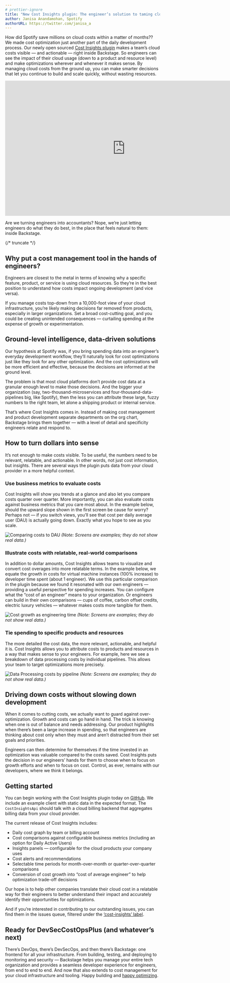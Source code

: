 ```yaml
---
# prettier-ignore
title: "New Cost Insights plugin: The engineer’s solution to taming cloud costs"
author: Janisa Anandamohan, Spotify
authorURL: https://twitter.com/janisa_a
---
```


How did Spotify save millions on cloud costs within a matter of months?? We made cost optimization just another part of the daily development process. Our newly open sourced [Cost Insights plugin](https://github.com/backstage/backstage/tree/master/plugins/cost-insights) makes a team’s cloud costs visible — and actionable — right inside Backstage. So engineers can see the impact of their cloud usage (down to a product and resource level) and make optimizations wherever and whenever it makes sense. By managing cloud costs from the ground up, you can make smarter decisions that let you continue to build and scale quickly, without wasting resources.

<iframe
  width="780"
  height="440"
  src="https://www.youtube.com/embed/YLAd5hdXR_Q"
  frameBorder="0"
  allow="accelerometer; autoplay; encrypted-media; gyroscope; picture-in-picture"
  allowFullScreen
></iframe>

Are we turning engineers into accountants? Nope, we’re just letting engineers do what they do best, in the place that feels natural to them: inside Backstage.

{/* truncate */}

## Why put a cost management tool in the hands of engineers?

Engineers are closest to the metal in terms of knowing why a specific feature, product, or service is using cloud resources. So they’re in the best position to understand how costs impact ongoing development (and vice versa).

If you manage costs top-down from a 10,000-foot view of your cloud infrastructure, you’re likely making decisions far removed from products, especially in larger organizations. Set a broad cost-cutting goal, and you could be creating unintended consequences — curtailing spending at the expense of growth or experimentation.

## Ground-level intelligence, data-driven solutions

Our hypothesis at Spotify was, if you bring spending data into an engineer’s everyday development workflow, they’ll naturally look for cost optimizations just like they look for any other optimization. And the cost optimizations will be more efficient and effective, because the decisions are informed at the ground level.

The problem is that most cloud platforms don’t provide cost data at a granular enough level to make those decisions. And the bigger your organization (say, two-thousand-microservices and four-thousand-data-pipelines big, like Spotify), then the less you can attribute these large, fuzzy numbers to the right team, let alone a shipping product or internal service.

That’s where Cost Insights comes in. Instead of making cost management and product development separate departments on the org chart, Backstage brings them together — with a level of detail and specificity engineers relate and respond to.

## How to turn dollars into sense

It’s not enough to make costs visible. To be useful, the numbers need to be relevant, relatable, and actionable. In other words, not just cost information, but insights. There are several ways the plugin puts data from your cloud provider in a more helpful context.

### Use business metrics to evaluate costs

Cost Insights will show you trends at a glance and also let you compare costs quarter over quarter. More importantly, you can also evaluate costs against business metrics that you care most about. In the example below, should the upward slope shown in the first screen be cause for worry? Perhaps not — if you switch views, you’ll see that cost per daily average user (DAU) is actually going down. Exactly what you hope to see as you scale.

![Comparing costs to DAU](assets/20-10-22/cost-insights-1-dau.gif)
_(Note: Screens are examples; they do not show real data.)_

### Illustrate costs with relatable, real-world comparisons

In addition to dollar amounts, Cost Insights allows teams to visualize and convert cost overages into more relatable terms. In the example below, we equate the growth in costs for virtual machine instances (100% increase) to developer time spent (about 1 engineer). We use this particular comparison in the plugin because we found it resonated with our own engineers — providing a useful perspective for spending increases. You can configure what the “cost of an engineer” means to your organization. Or engineers can build in their own comparisons — cups of coffee, carbon offset credits, electric luxury vehicles — whatever makes costs more tangible for them.

![Cost growth as engineering time](assets/20-10-22/cost-insights-2-engineer.png)
_(Note: Screens are examples; they do not show real data.)_

### Tie spending to specific products and resources

The more detailed the cost data, the more relevant, actionable, and helpful it is. Cost Insights allows you to attribute costs to products and resources in a way that makes sense to your engineers. For example, here we see a breakdown of data processing costs by individual pipelines. This allows your team to target optimizations more precisely.

![Data Processing costs by pipeline](assets/20-10-22/cost-insights-3-data.png)
_(Note: Screens are examples; they do not show real data.)_

## Driving down costs without slowing down development

When it comes to cutting costs, we actually want to guard against over-optimization. Growth and costs can go hand in hand. The trick is knowing when one is out of balance and needs addressing. Our product highlights when there’s been a large increase in spending, so that engineers are thinking about cost only when they must and aren’t distracted from their set goals and priorities.

Engineers can then determine for themselves if the time invested in an optimization was valuable compared to the costs saved. Cost Insights puts the decision in our engineers’ hands for them to choose when to focus on growth efforts and when to focus on cost. Control, as ever, remains with our developers, where we think it belongs.

## Getting started

You can begin working with the Cost Insights plugin today on [GitHub](https://github.com/backstage/backstage/tree/master/plugins/cost-insights). We include an example client with static data in the expected format. The `CostInsightsApi` should talk with a cloud billing backend that aggregates billing data from your cloud provider.

The current release of Cost Insights includes:

- Daily cost graph by team or billing account
- Cost comparisons against configurable business metrics (including an option for Daily Active Users)
- Insights panels — configurable for the cloud products your company uses
- Cost alerts and recommendations
- Selectable time periods for month-over-month or quarter-over-quarter comparisons
- Conversion of cost growth into “cost of average engineer” to help optimization trade-off decisions

Our hope is to help other companies translate their cloud cost in a relatable way for their engineers to better understand their impact and accurately identify their opportunities for optimizations.

And if you’re interested in contributing to our outstanding issues, you can find them in the issues queue, filtered under the [‘cost-insights’ label](https://github.com/backstage/backstage/labels/cost-insights).

## Ready for DevSecCostOpsPlus (and whatever’s next)

There’s DevOps, there’s DevSecOps, and then there’s Backstage: one frontend for all your infrastructure. From building, testing, and deploying to monitoring and security — Backstage helps you manage your entire tech organization and provides a seamless developer experience for engineers, from end to end to end. And now that also extends to cost management for your cloud infrastructure and tooling. Happy building and [happy optimizing](https://github.com/backstage/backstage/tree/master/plugins/cost-insights).
